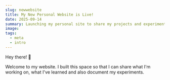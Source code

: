 ```yaml
---
slug: newwebsite
title: My New Personal Website is Live!
date: 2025-09-14
summary: Launching my personal site to share my projects and experiments.
image:
tags:
  - meta
  - intro
---
```


Hey there! 👋 

Welcome to my website. I built this space so that I can share what I'm working on, what I've learned and also document my experiments.
  